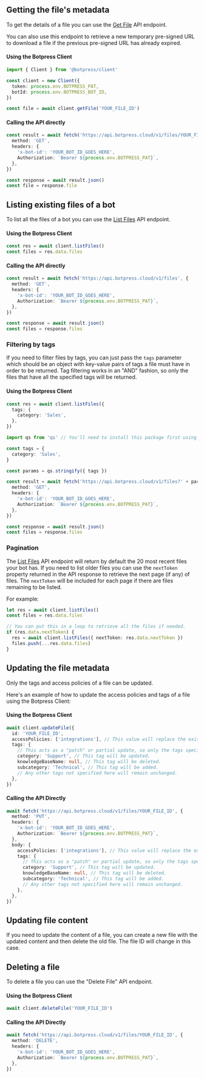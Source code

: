 ## Getting the file's metadata

To get the details of a file you can use the [Get File](../docs/api-documentation/#get-file) API endpoint.

You can also use this endpoint to retrieve a new temporary pre-signed URL to download a file if the previous pre-signed URL has already expired.

#### Using the Botpress Client

```ts
import { Client } from '@botpress/client'

const client = new Client({
  token: process.env.BOTPRESS_PAT,
  botId: process.env.BOTPRESS_BOT_ID,
})

const file = await client.getFile('YOUR_FILE_ID')
```

#### Calling the API directly

```ts
const result = await fetch('https://api.botpress.cloud/v1/files/YOUR_FILE_ID', {
  method: 'GET',
  headers: {
    'x-bot-id': 'YOUR_BOT_ID_GOES_HERE',
    Authorization: `Bearer ${process.env.BOTPRESS_PAT}`,
  },
})

const response = await result.json()
const file = response.file
```

## Listing existing files of a bot

To list all the files of a bot you can use the [List Files](../docs/api-documentation/#list-files) API endpoint.

#### Using the Botpress Client

```ts
const res = await client.listFiles()
const files = res.data.files
```

#### Calling the API directly

```ts
const result = await fetch('https://api.botpress.cloud/v1/files', {
  method: 'GET',
  headers: {
    'x-bot-id': 'YOUR_BOT_ID_GOES_HERE',
    Authorization: `Bearer ${process.env.BOTPRESS_PAT}`,
  },
})

const response = await result.json()
const files = response.files
```

### Filtering by tags

If you need to filter files by tags, you can just pass the `tags` parameter which should be an object with key-value pairs of tags a file must have in order to be returned. Tag filtering works in an "AND" fashion, so only the files that have all the specified tags will be returned.

#### Using the Botpress Client

```ts
const res = await client.listFiles({
  tags: {
    category: 'Sales',
  },
})
```

```ts Calling the API directly
import qs from 'qs' // You'll need to install this package first using your favorite package manager

const tags = {
  category: 'Sales',
}

const params = qs.stringify({ tags })

const result = await fetch('https://api.botpress.cloud/v1/files?' + params, {
  method: 'GET',
  headers: {
    'x-bot-id': 'YOUR_BOT_ID_GOES_HERE',
    Authorization: `Bearer ${process.env.BOTPRESS_PAT}`,
  },
})

const response = await result.json()
const files = response.files
````

</CodeGroup>

### Pagination

The [List Files](../docs/api-documentation/#list-files) API endpoint will return by default the 20 most recent files your bot has. If you need to list older files you can use the `nextToken` property returned in the API response to retrieve the next page (if any) of files. The `nextToken` will be included for each page if there are files remaining to be listed.

For example:

```ts
let res = await client.listFiles()
const files = res.data.files

// You can put this in a loop to retrieve all the files if needed.
if (res.data.nextToken) {
  res = await client.listFiles({ nextToken: res.data.nextToken })
  files.push(...res.data.files)
}
```

## Updating the file metadata

Only the tags and access policies of a file can be updated.

Here's an example of how to update the access policies and tags of a file using the Botpress Client:

#### Using the Botpress Client

```ts
await client.updateFile({
  id: 'YOUR_FILE_ID',
  accessPolicies: ['integrations'], // This value will replace the existing access policies of the file.
  tags: {
    // This acts as a "patch" or partial update, so only the tags specified here will be updated, the rest will remain unchanged. If you need to delete an existing tag, you can set it to a `null` value.
    category: 'Support', // This tag will be updated.
    knowledgeBaseName: null, // This tag will be deleted.
    subcategory: 'Technical', // This tag will be added.
    // Any other tags not specified here will remain unchanged.
  },
})
```

#### Calling the API Directly

```ts
await fetch('https://api.botpress.cloud/v1/files/YOUR_FILE_ID', {
  method: 'PUT',
  headers: {
    'x-bot-id': 'YOUR_BOT_ID_GOES_HERE',
    Authorization: `Bearer ${process.env.BOTPRESS_PAT}`,
  },
  body: {
    accessPolicies: ['integrations'], // This value will replace the existing access policies of the file.
    tags: {
      // This acts as a "patch" or partial update, so only the tags specified here will be updated, the rest will remain unchanged. If you need to delete an existing tag, you can set it to a `null` value.
      category: 'Support', // This tag will be updated.
      knowledgeBaseName: null, // This tag will be deleted.
      subcategory: 'Technical', // This tag will be added.
      // Any other tags not specified here will remain unchanged.
    },
  },
})
```

## Updating file content

If you need to update the content of a file, you can create a new file with the updated content and then delete the old file. The file ID will change in this case.

## Deleting a file

To delete a file you can use the "Delete File" API endpoint.

#### Using the Botpress Client

```ts
await client.deleteFile('YOUR_FILE_ID')
```

#### Calling the API Directly

```ts
await fetch('https://api.botpress.cloud/v1/files/YOUR_FILE_ID', {
  method: 'DELETE',
  headers: {
    'x-bot-id': 'YOUR_BOT_ID_GOES_HERE',
    Authorization: `Bearer ${process.env.BOTPRESS_PAT}`,
  },
})
```
